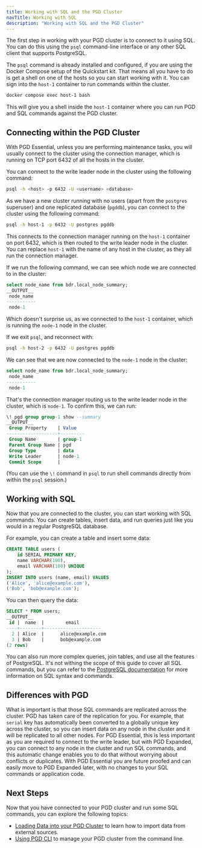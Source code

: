 ```yaml
---
title: Working with SQL and the PGD Cluster
navTitle: Working with SQL
description: "Working with SQL and the PGD Cluster"
---
```


The first step in working with your PGD cluster is to connect to it using SQL. You can do this using the `psql` command-line interface or any other SQL client that supports PostgreSQL.

The `psql` command is already installed and configured, if you are using the Docker Compose setup of the Quickstart kit. That means all you have to do is get a shell on one of the hosts so you can start working with it. You can sign into the `host-1` container to run commands within the cluster.

```bash
docker compose exec host-1 bash
```

This will give you a shell inside the `host-1` container where you can run PGD and SQL commands against the PGD cluster.



## Connecting within the PGD Cluster

With PGD Essential, unless you are performing maintenance tasks, you will usually connect to the cluster using the connection manager, which is running on TCP port 6432 of all the hosts in the cluster.

You can connect to the write leader node in the cluster using the following command:

```bash
psql -h <host> -p 6432 -U <username> <database>
```

As we have a new cluster running with no users (apart from the `postgres` superuser) and one replicated database (`pgddb`), you can connect to the cluster using the following command:

```bash
psql -h host-1 -p 6432 -U postgres pgddb
```

This connects to the connection manager running on the `host-1` container on port 6432, which is then routed to the write leader node in the cluster. You can replace `host-1` with the name of any host in the cluster, as they all run the connection manager.

If we run the following command, we can see which node we are connected to in the cluster:

```sql
select node_name from bdr.local_node_summary;
__OUTPUT__
 node_name
-----------
 node-1
```

Which doesn't surprise us, as we connected to the `host-1` container, which is running the `node-1` node in the cluster.

If we exit `psql`, and reconnect with:

```bash
psql -h host-2 -p 6432 -U postgres pgddb
```

We can see that we are now connected to the `node-1` node in the cluster:

```sql
select node_name from bdr.local_node_summary;
 node_name
-----------
 node-1
```

That's the connection manager routing us to the write leader node in the cluster, which is `node-1`. To confirm this, we can run:

```sql
\! pgd group group-1 show --summary
__OUTPUT__
 Group Property    | Value
-------------------+---------
 Group Name        | group-1
 Parent Group Name | pgd
 Group Type        | data
 Write Leader      | node-1
 Commit Scope      |
```

(You can use the `\!` command in `psql` to run shell commands directly from within the `psql` session.)

## Working with SQL

Now that you are connected to the cluster, you can start working with SQL commands. You can create tables, insert data, and run queries just like you would in a regular PostgreSQL database.

For example, you can create a table and insert some data:

```sql
CREATE TABLE users (
    id SERIAL PRIMARY KEY,
    name VARCHAR(100),
    email VARCHAR(100) UNIQUE
);
INSERT INTO users (name, email) VALUES
('Alice', 'alice@example.com'),
('Bob', 'bob@example.com');
```

You can then query the data:

```sql
SELECT * FROM users;
__OUTPUT__
 id |  name  |        email
----+--------+---------------------
  2 | Alice  |      alice@example.com
  3 | Bob    |      bob@example.com     
(2 rows)    
```

You can also run more complex queries, join tables, and use all the features of PostgreSQL. It's not withing the scope of this guide to cover all SQL commands, but you can refer to the [PostgreSQL documentation](https://www.postgresql.org/docs/current/sql.html) for more information on SQL syntax and commands.

## Differences with PGD

What is important is that those SQL commands are replicated across the cluster. PGD has taken care of the replication for you. For example, that `serial` key has automatically been converted to a globally unique key across the cluster, so you can insert data on any node in the cluster and it will be replicated to all other nodes. For PGD Essential, this is less important as you are required to connect to the write leader, but with PGD Expanded, you can connect to any node in the cluster and run SQL commands, and this automatic change enables you to do that without worrying about conflicts or duplicates. With PGD Essential you are future proofed and can easily move to PGD Expanded later, with no changes to your SQL commands or application code.

## Next Steps

Now that you have connected to your PGD cluster and run some SQL commands, you can explore the following topics:

- [Loading Data into your PGD Cluster](loading-data) to learn how to import data from external sources.
- [Using PGD CLI](using-cli) to manage your PGD cluster from the command line.
